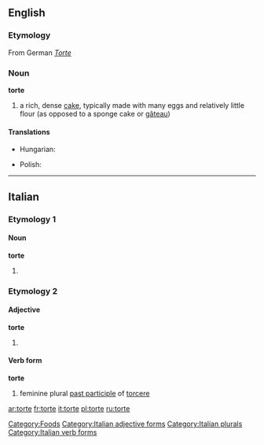 {{also|Torte}}
==English==

===Etymology===
From German ''[[Torte]]''

===Noun===
'''torte'''

# a rich, dense [[cake]], typically made with many eggs and relatively little flour (as opposed to a sponge cake or [[gâteau]])

====Translations====
{{trans-top|a rich, dense cake}}
* Hungarian: {{t+|hu|torta}}
{{trans-mid}}
* Polish: {{t+|pl|tort|m}}
{{trans-bottom}}

[[Category:Foods]]

----

==Italian==

===Etymology 1===

====Noun====
'''torte'''

# {{plural of|torta#Italian|torta}}

===Etymology 2===

====Adjective====
'''torte''' {{p}}

# {{feminine of|torto#Adjective|torto}}

====Verb form====
'''torte'''

# feminine plural [[past participle]] of [[torcere]]

[[Category:Italian adjective forms]]
[[Category:Italian plurals]]
[[Category:Italian verb forms]]

[[ar:torte]]
[[fr:torte]]
[[it:torte]]
[[pl:torte]]
[[ru:torte]]